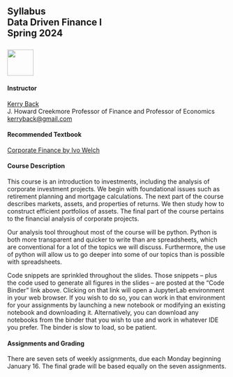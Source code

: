 ## Syllabus<br>Data Driven Finance I<br>Spring 2024<br><br>![](RiceBusiness-transparent-logo-sm.png){height="60"}


#### Instructor

[Kerry Back](http://kerryback.com)
<br>
J. Howard Creekmore Professor of Finance and Professor of Economics<br>
<a href="mailto:kerryback@gmail.com">kerryback@gmail.com</a>

#### Recommended Textbook

[Corporate Finance by Ivo Welch](https://book.ivo-welch.info/read/)

#### Course Description

This course is an introduction to investments, including the analysis of corporate investment projects.  We begin with foundational issues such as retirement planning and mortgage calculations.  The next part of the course describes markets, assets, and properties of returns.  We then study how to construct efficient portfolios of assets.  The final part of the course pertains to the financial analysis of corporate projects.

Our analysis tool throughout most of the course will be python.  Python is both more transparent and quicker to write than are spreadsheets, which are conventional for a lot of the topics we will discuss.   Furthermore, the use of python will allow us to go deeper into some of our topics than is possible with spreadsheets.

Code snippets are sprinkled throughout the slides.  Those snippets -- plus the code used to generate all figures in the slides -- are posted at the "Code Binder" link above.  Clicking on that link will open a JupyterLab environment in your web browser.  If you wish to do so, you can work in that environment for your assignments by launching a new notebook or modifying an existing notebook and downloading it.  Alternatively, you can download any notebooks from the binder that you wish to use and work in whatever IDE you prefer.  The binder is slow to load, so be patient.

#### Assignments and Grading

There are seven sets of weekly assignments, due each Monday beginning January 16.  The final grade will be based equally on the seven assignments.










